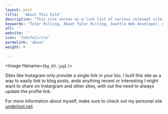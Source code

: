 ```yaml
---
layout: post
title:  'About This Site'
description: "This site serves as a link list of various relevant sites and projects I'm involved with."
keywords: "Tyler Rilling, About Tyler Rilling, Seattle Web Developer, underlost"
alt: ''
website: ''
icon: 'faInfoCircle'
permalink: 'about'
weight: 0

---
```


<Image filename={`bg_03.jpg`} />

Sites like Instagram only provide a single link in your bio. I built this site as a way to easily link to blog posts, ands anything recent or interesting I might want to share on Instargram and other sites, with out the need to always update the profile link.

For more information about myself, make sure to check out my personal site [underlost.net](https://underlost.net).
